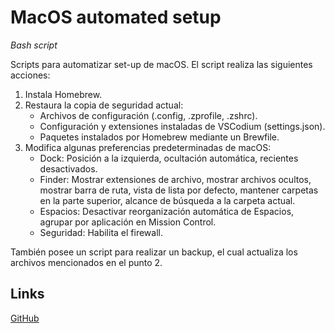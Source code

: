 # MacOS automated setup

_Bash script_

Scripts para automatizar set-up de macOS. El script realiza las siguientes acciones:

1. Instala Homebrew.
2. Restaura la copia de seguridad actual:
   - Archivos de configuración (.config, .zprofile, .zshrc).
   - Configuración y extensiones instaladas de VSCodium (settings.json).
   - Paquetes instalados por Homebrew mediante un Brewfile.
3. Modifica algunas preferencias predeterminadas de macOS:
   - Dock: Posición a la izquierda, ocultación automática, recientes desactivados.
   - Finder: Mostrar extensiones de archivo, mostrar archivos ocultos, mostrar barra de ruta, vista de lista por defecto, mantener carpetas en la parte superior, alcance de búsqueda a la carpeta actual.
   - Espacios: Desactivar reorganización automática de Espacios, agrupar por aplicación en Mission Control.
   - Seguridad: Habilita el firewall.

También posee un script para realizar un backup, el cual actualiza los archivos mencionados en el punto 2.

## Links

[GitHub](https://github.com/Jaycedam/mac-setup)
